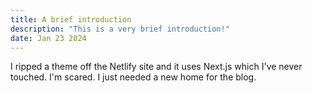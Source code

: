 ```yaml
---
title: A brief introduction
description: "This is a very brief introduction!"
date: Jan 23 2024
---
```


I ripped a theme off the Netlify site and it uses Next.js which I've never touched. I'm scared. I just needed a new home for the blog.
